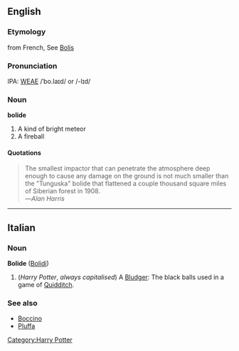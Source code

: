 ==English==
===Etymology===
from French, See [[Bolis]]

===Pronunciation===
IPA: [[WEAE]] /ˈbo.laɪd/ or /-lɪd/

===Noun===
'''bolide'''

#A kind of bright meteor
#A fireball

====Quotations====
<BLOCKQUOTE>
The smallest impactor that can penetrate the atmosphere deep enough to cause any damage on the ground is not much smaller than the "Tunguska" bolide that flattened a couple thousand square miles of Siberian forest in 1908.<BR>
&mdash;''Alan Harris''
</BLOCKQUOTE>

----

==Italian==
===Noun===
'''Bolide''' ([[Bolidi]])

# (''Harry Potter'', ''always capitalised'') A [[Bludger]]: The black balls used in a game of [[Quidditch]].

===See also===
*[[Boccino]]
*[[Pluffa]]


[[Category:Harry Potter]]